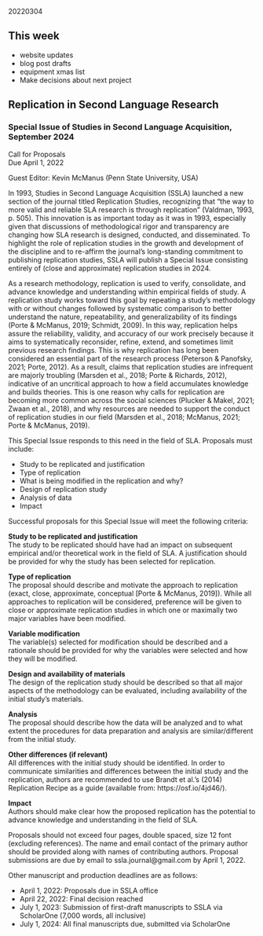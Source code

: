 20220304  

## This week

- website updates
- blog post drafts
- equipment xmas list
- Make decisions about next project


## Replication in Second Language Research 

### Special Issue of Studies in Second Language Acquisition, September 2024 

Call for Proposals  
Due April 1, 2022  
 
Guest Editor: Kevin McManus (Penn State University, USA)  

In 1993, Studies in Second Language Acquisition (SSLA) launched a new section of the journal titled Replication Studies, recognizing that “the way to more valid and reliable SLA research is through replication” (Valdman, 1993, p. 505). This innovation is as important today as it was in 1993, especially given that discussions of methodological rigor and transparency are changing how SLA research is designed, conducted, and disseminated. To highlight the role of replication studies in the growth and development of the discipline and to re-affirm the journal’s long-standing commitment to publishing replication studies, SSLA will publish a Special Issue consisting entirely of (close and approximate) replication studies in 2024.  

As a research methodology, replication is used to verify, consolidate, and advance knowledge and understanding within empirical fields of study. A replication study works toward this goal by repeating a study’s methodology with or without changes followed by systematic comparison to better understand the nature, repeatability, and generalizability of its findings (Porte & McManus, 2019; Schmidt, 2009). In this way, replication helps assure the reliability, validity, and accuracy of our work precisely because it aims to systematically reconsider, refine, extend, and sometimes limit previous research findings. This is why replication has long been considered an essential part of the research process (Peterson & Panofsky, 2021; Porte, 2012). As a result, claims that replication studies are infrequent are majorly troubling (Marsden et al., 2018; Porte & Richards, 2012), indicative of an uncritical approach to how a field accumulates knowledge and builds theories. This is one reason why calls for replication are becoming more common across the social sciences (Plucker & Makel, 2021; Zwaan et al., 2018), and why resources are needed to support the conduct of replication studies in our field (Marsden et al., 2018; McManus, 2021; Porte & McManus, 2019).  

This Special Issue responds to this need in the field of SLA. Proposals must include: 

- Study to be replicated and justification 
- Type of replication 
- What is being modified in the replication and why? 
- Design of replication study 
- Analysis of data 
- Impact 

 
Successful proposals for this Special Issue will meet the following criteria: 

**Study to be replicated and justification**  
The study to be replicated should have had an impact on subsequent empirical and/or theoretical work in the field of SLA. A justification should be provided for why the study has been selected for replication. 

**Type of replication**  
The proposal should describe and motivate the approach to replication (exact, close, approximate, conceptual [Porte & McManus, 2019]). While all approaches to replication will be considered, preference will be given to close or approximate replication studies in which one or maximally two major variables have been modified. 

**Variable modification**  
The variable(s) selected for modification should be described and a rationale should be provided for why the variables were selected and how they will be modified.  

**Design and availability of materials**  
The design of the replication study should be described so that all major aspects of the methodology can be evaluated, including availability of the initial study’s materials. 

**Analysis**  
The proposal should describe how the data will be analyzed and to what extent the procedures for data preparation and analysis are similar/different from the initial study. 

**Other differences (if relevant)**  
All differences with the initial study should be identified. In order to communicate similarities and differences between the initial study and the replication, authors are recommended to use Brandt et al.’s  (2014) Replication Recipe as a guide (available from: https://osf.io/4jd46/). 

**Impact**  
Authors should make clear how the proposed replication has the potential to advance knowledge and understanding in the field of SLA.  


Proposals should not exceed four pages, double spaced, size 12 font (excluding references). The name and email contact of the primary author should be provided along with names of contributing authors. Proposal submissions are due by email to ssla.journal@gmail.com by April 1, 2022.  

Other manuscript and production deadlines are as follows: 

- April 1, 2022: Proposals due in SSLA office 
- April 22, 2022: Final decision reached 
- July 1, 2023: Submission of first-draft manuscripts to SSLA via ScholarOne (7,000 words, all inclusive) 
- July 1, 2024: All final manuscripts due, submitted via ScholarOne 
